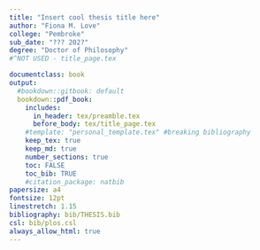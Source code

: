 ```yaml
---
title: "Insert cool thesis title here"
author: "Fiona M. Love"
college: "Pembroke"
sub_date: "??? 202?"
degree: "Doctor of Philosophy"
#^NOT USED - title_page.tex

documentclass: book
output:
  #bookdown::gitbook: default
  bookdown::pdf_book:
    includes:
      in_header: tex/preamble.tex
      before_body: tex/title_page.tex
    #template: "personal_template.tex" #breaking bibliography
    keep_tex: true
    keep_md: true
    number_sections: true
    toc: FALSE
    toc_bib: TRUE
    #citation_package: natbib
papersize: a4
fontsize: 12pt
linestretch: 1.15
bibliography: bib/THESIS.bib
csl: bib/plos.csl
always_allow_html: true
---
```

